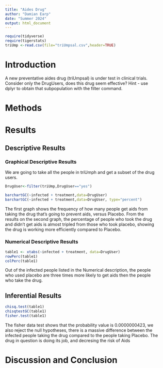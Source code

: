 ```yaml
---
title: "Aides Drug"
author: "Damian Earp"
date: "Summer 2024"
output: html_document
---
```


```r
require(tidyverse)
require(tigerstats)
triUmp <-read.csv(file="triUmpsal.csv",header=TRUE)
```

# Introduction

<!--In this section you explain what you are trying to show.  Where did the data come from?  What is the research or other question you are trying to answer?.  If you skimp in this section expect to be marked down in your grade. Paint a picture of the project a couple of paragraphs is expected!-->

A new  preventative aides drug (triUmpsal) is under test in clinical trials. Consider only the DrugUsers, does this drug seem effective?  Hint - use dplyr to obtain that subpopulation with the filter command.


# Methods

<!--Decide on your methods:  use "variable analysis" or other appropriate descriptors.  Make sure to choose at least one graphical method and at least one numerical method. Discuss what data manipulations may be needed for example subsetting or other binning procedures and what sort of graphical displays and inferential tools will be used!-->


# Results

<!--Divide this section into two sub-sections:  One for your descriptive  results and one for your inferential results.!-->

## Descriptive Results

### Graphical Descriptive Results

<!--Graphical results here.  Make sure to show your code.  Provide appropriate labels for axes, giving units if possible, and provide a good title for the graph, too.  Use the graphical results to describe the patterns if any that exist in the data as focused toward the research question. Bottom line is to explain the features of the graph that are relevant to conforming or departing to what is expected by your null hypothesis !-->
We are going to take all the people in triUmph and get a subset of the drug users.

```r
DrugUser<-filter(triUmp,DrugUser=="yes")
```
```r
barchartGC(~infected + treatment,data=DrugUser)
barchartGC(~infected + treatment,data=DrugUser, type="percent")

```

The first graph shows the frequency of how many people get aids from taking the drug that's going to prevent aids, versus Placebo. From the results on the second graph, the percentage of people who took the drug and didn't get aids is almost tripled from those who took placebo, showing the drug is working more efficiently compared to Placebo.

### Numerical Descriptive Results

<!--Numerical results go here. Use the numerical results to describe the patterns if any that exist in the data as focused toward the research question!-->
```r
table1 <- xtabs(~infected + treatment, data=DrugUser)
rowPerc(table1)
colPerc(table1)
```
Out of the infected people listed in the Numerical description, the people who used placebo are three times more likely to get aids then the people who take the drug.  

## Inferential Results

<!--State hypothesis clearly.  Make sure your discussion of the inferential test covers all the aspects that the test output produces, such as test statistic, p-value etc.  Make a decision about the null hypothesis, explain the assumptions on which the selected test/procedure was based, and why the chosen procedure satisfys the assumptions and is appropriate to answer the research question!-->
```r
chisq.test(table1)
chisqtestGC(table1)
fisher.test(table1)
```

The fisher data test shows that the probability value is 0.0000000423, we also reject the null hypotheses, there is a massive difference between the infected people taking the drug compared to the people taking Placebo. The drug in question is doing its job, and decresing the risk of Aids

# Discussion and Conclusion

<!--Discussion and conclusion here.  If you found a relationship be sure to consider whether the relationship occurs because one of the variavbles causes the other, or whether they perhasps are related for some other reason.  Watch the chapter 6 videos from the GeorgeTown videos collection.!-->
